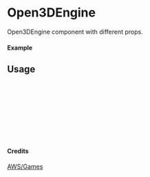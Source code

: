
<Meta of={Open3DEngine} title="AWS/Games/Open3DEngine" />

# Open3DEngine

Open3DEngine component with different props.

#### Example

<Canvas of={Open3DEngine.Primary} />

## Usage

```ts
import { Open3DEngine } from "yadl-ui";

const Example = () => {
  return (
      <Open3DEngine />
  );
};

export default Example;
```

#### Credits
[AWS/Games](https://aws-icons.com/)
